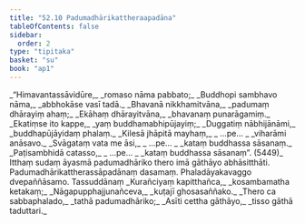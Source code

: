 ```yaml
---
title: "52.10 Padumadhārikattheraapadāna"
tableOfContents: false
sidebar:
  order: 2
type: "tipitaka"
basket: "su"
book: "ap1"
---
```



<DynamicBreadcrumb />

<Division number="78" book="ap1">

<Paragraph number="6786" type="verses" book="ap1">
_“Himavantassāvidūre,_  
_romaso nāma pabbato;_  
_Buddhopi sambhavo nāma,_  
_abbhokāse vasī tadā._  

</Paragraph>

</Division>
<Division number="79" book="ap1">

<Paragraph number="6787" type="verses" book="ap1">
_Bhavanā nikkhamitvāna,_  
_padumaṃ dhārayiṃ ahaṃ;_  
_Ekāhaṃ dhārayitvāna,_  
_bhavanaṃ punarāgamiṃ._  

</Paragraph>

</Division>
<Division number="80" book="ap1">

<Paragraph number="6788" type="verses" book="ap1">
_Ekatiṃse ito kappe,_  
_yaṃ buddhamabhipūjayiṃ;_  
_Duggatiṃ nābhijānāmi,_  
_buddhapūjāyidaṃ phalaṃ._  

</Paragraph>

</Division>
<Division number="81" book="ap1">

<Paragraph number="6789" type="verses" book="ap1">
_Kilesā jhāpitā mayhaṃ,_  
_ …pe… _  
_viharāmi anāsavo._  

</Paragraph>

</Division>
<Division number="82" book="ap1">

<Paragraph number="6790" type="verses" book="ap1">
_Svāgataṃ vata me āsi,_  
_ …pe… _  
_kataṃ buddhassa sāsanaṃ._  

</Paragraph>

</Division>
<Division number="83" book="ap1">

<Paragraph number="6791" type="verses" book="ap1">
_Paṭisambhidā catasso,_  
_ …pe… _  
_kataṃ buddhassa sāsanaṃ”. (5449)_  

</Paragraph>

<Paragraph number="6792" book="ap1">
Itthaṃ sudaṃ āyasmā padumadhāriko thero imā gāthāyo abhāsitthāti.

</Paragraph>
</Division>

<Paragraph number="6793" type="center" book="ap1">
Padumadhārikattherassāpadānaṃ dasamaṃ.



</Paragraph>

<Paragraph number="6794" type="center" book="ap1">
Phaladāyakavaggo dvepaññāsamo.



</Paragraph>

<Paragraph number="6795" type="center" book="ap1">
Tassuddānaṃ


</Paragraph>

<Paragraph number="6796" type="verses" book="ap1">
_Kurañciyaṃ kapitthañca,_  
_kosambamatha ketakaṃ;_  
_Nāgapupphajjunañceva,_  
_kuṭajī ghosasaññako._  

</Paragraph>

<Paragraph number="6797" type="verses" book="ap1">
_Thero ca sabbaphalado,_  
_tathā padumadhāriko;_  
_Asīti cettha gāthāyo,_  
_tisso gāthā taduttari._
</Paragraph>